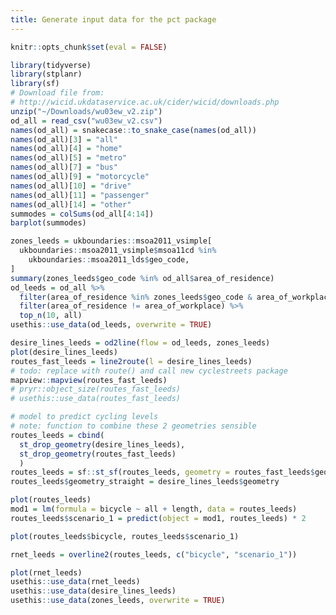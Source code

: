 ```yaml
---
title: Generate input data for the pct package
---
```


```r
knitr::opts_chunk$set(eval = FALSE)
```


```r
library(tidyverse)
library(stplanr)
library(sf)
# Download file from:
# http://wicid.ukdataservice.ac.uk/cider/wicid/downloads.php
unzip("~/Downloads/wu03ew_v2.zip")
od_all = read_csv("wu03ew_v2.csv")
names(od_all) = snakecase::to_snake_case(names(od_all))
names(od_all)[3] = "all"
names(od_all)[4] = "home"
names(od_all)[5] = "metro"
names(od_all)[7] = "bus"
names(od_all)[9] = "motorcycle"
names(od_all)[10] = "drive"
names(od_all)[11] = "passenger"
names(od_all)[14] = "other"
summodes = colSums(od_all[4:14])
barplot(summodes)

zones_leeds = ukboundaries::msoa2011_vsimple[
  ukboundaries::msoa2011_vsimple$msoa11cd %in%
    ukboundaries::msoa2011_lds$geo_code,
] 
summary(zones_leeds$geo_code %in% od_all$area_of_residence)
od_leeds = od_all %>% 
  filter(area_of_residence %in% zones_leeds$geo_code & area_of_workplace %in% zones_leeds$geo_code) %>% 
  filter(area_of_residence != area_of_workplace) %>% 
  top_n(10, all)
usethis::use_data(od_leeds, overwrite = TRUE)
```

```r
desire_lines_leeds = od2line(flow = od_leeds, zones_leeds)
plot(desire_lines_leeds)
routes_fast_leeds = line2route(l = desire_lines_leeds)
# todo: replace with route() and call new cyclestreets package
mapview::mapview(routes_fast_leeds)
# pryr::object_size(routes_fast_leeds)
# usethis::use_data(routes_fast_leeds)
```

```r
# model to predict cycling levels
# note: function to combine these 2 geometries sensible
routes_leeds = cbind(
  st_drop_geometry(desire_lines_leeds),
  st_drop_geometry(routes_fast_leeds)
  )
routes_leeds = sf::st_sf(routes_leeds, geometry = routes_fast_leeds$geometry)
routes_leeds$geometry_straight = desire_lines_leeds$geometry

plot(routes_leeds)
mod1 = lm(formula = bicycle ~ all + length, data = routes_leeds)
routes_leeds$scenario_1 = predict(object = mod1, routes_leeds) * 2

plot(routes_leeds$bicycle, routes_leeds$scenario_1)

rnet_leeds = overline2(routes_leeds, c("bicycle", "scenario_1"))

plot(rnet_leeds)
usethis::use_data(rnet_leeds)
usethis::use_data(desire_lines_leeds)
usethis::use_data(zones_leeds, overwrite = TRUE)
```



